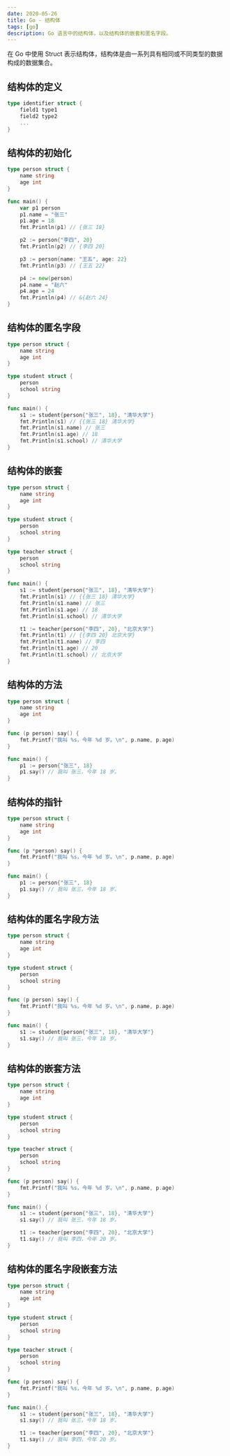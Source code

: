 ```yaml
---
date: 2020-05-26
title: Go - 结构体
tags: [go]
description: Go 语言中的结构体，以及结构体的嵌套和匿名字段。
---
```


在 Go 中使用 Struct 表示结构体，结构体是由一系列具有相同或不同类型的数据构成的数据集合。

## 结构体的定义

```go
type identifier struct {
    field1 type1
    field2 type2
    ...
}
```

## 结构体的初始化

```go
type person struct {
    name string
    age int
}

func main() {
    var p1 person
    p1.name = "张三"
    p1.age = 18
    fmt.Println(p1) // {张三 18}

    p2 := person{"李四", 20}
    fmt.Println(p2) // {李四 20}

    p3 := person{name: "王五", age: 22}
    fmt.Println(p3) // {王五 22}

    p4 := new(person)
    p4.name = "赵六"
    p4.age = 24
    fmt.Println(p4) // &{赵六 24}
}
```

## 结构体的匿名字段

```go
type person struct {
    name string
    age int
}

type student struct {
    person
    school string
}

func main() {
    s1 := student{person{"张三", 18}, "清华大学"}
    fmt.Println(s1) // {{张三 18} 清华大学}
    fmt.Println(s1.name) // 张三
    fmt.Println(s1.age) // 18
    fmt.Println(s1.school) // 清华大学
}
```

## 结构体的嵌套

```go
type person struct {
    name string
    age int
}

type student struct {
    person
    school string
}

type teacher struct {
    person
    school string
}

func main() {
    s1 := student{person{"张三", 18}, "清华大学"}
    fmt.Println(s1) // {{张三 18} 清华大学}
    fmt.Println(s1.name) // 张三
    fmt.Println(s1.age) // 18
    fmt.Println(s1.school) // 清华大学

    t1 := teacher{person{"李四", 20}, "北京大学"}
    fmt.Println(t1) // {{李四 20} 北京大学}
    fmt.Println(t1.name) // 李四
    fmt.Println(t1.age) // 20
    fmt.Println(t1.school) // 北京大学
}
```

## 结构体的方法

```go
type person struct {
    name string
    age int
}

func (p person) say() {
    fmt.Printf("我叫 %s，今年 %d 岁。\n", p.name, p.age)
}

func main() {
    p1 := person{"张三", 18}
    p1.say() // 我叫 张三，今年 18 岁。
}
```

## 结构体的指针

```go
type person struct {
    name string
    age int
}

func (p *person) say() {
    fmt.Printf("我叫 %s，今年 %d 岁。\n", p.name, p.age)
}

func main() {
    p1 := person{"张三", 18}
    p1.say() // 我叫 张三，今年 18 岁。
}
```

## 结构体的匿名字段方法

```go
type person struct {
    name string
    age int
}

type student struct {
    person
    school string
}

func (p person) say() {
    fmt.Printf("我叫 %s，今年 %d 岁。\n", p.name, p.age)
}

func main() {
    s1 := student{person{"张三", 18}, "清华大学"}
    s1.say() // 我叫 张三，今年 18 岁。
}
```

## 结构体的嵌套方法

```go
type person struct {
    name string
    age int
}

type student struct {
    person
    school string
}

type teacher struct {
    person
    school string
}

func (p person) say() {
    fmt.Printf("我叫 %s，今年 %d 岁。\n", p.name, p.age)
}

func main() {
    s1 := student{person{"张三", 18}, "清华大学"}
    s1.say() // 我叫 张三，今年 18 岁。

    t1 := teacher{person{"李四", 20}, "北京大学"}
    t1.say() // 我叫 李四，今年 20 岁。
}
```

## 结构体的匿名字段嵌套方法

```go
type person struct {
    name string
    age int
}

type student struct {
    person
    school string
}

type teacher struct {
    person
    school string
}

func (p person) say() {
    fmt.Printf("我叫 %s，今年 %d 岁。\n", p.name, p.age)
}

func main() {
    s1 := student{person{"张三", 18}, "清华大学"}
    s1.say() // 我叫 张三，今年 18 岁。

    t1 := teacher{person{"李四", 20}, "北京大学"}
    t1.say() // 我叫 李四，今年 20 岁。
}
```
